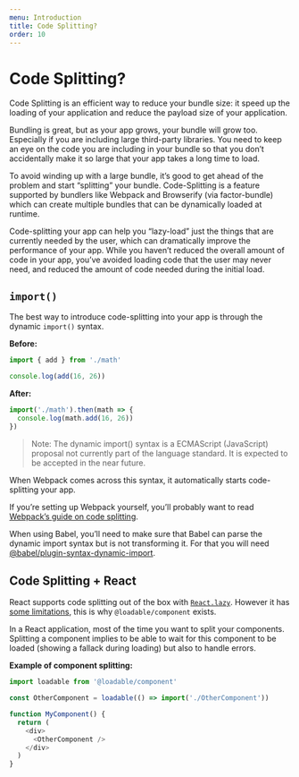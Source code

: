 ```yaml
---
menu: Introduction
title: Code Splitting?
order: 10
---
```


# Code Splitting?

Code Splitting is an efficient way to reduce your bundle size: it speed up the loading of your application and reduce the payload size of your application.

Bundling is great, but as your app grows, your bundle will grow too. Especially if you are including large third-party libraries. You need to keep an eye on the code you are including in your bundle so that you don’t accidentally make it so large that your app takes a long time to load.

To avoid winding up with a large bundle, it’s good to get ahead of the problem and start “splitting” your bundle. Code-Splitting is a feature supported by bundlers like Webpack and Browserify (via factor-bundle) which can create multiple bundles that can be dynamically loaded at runtime.

Code-splitting your app can help you “lazy-load” just the things that are currently needed by the user, which can dramatically improve the performance of your app. While you haven’t reduced the overall amount of code in your app, you’ve avoided loading code that the user may never need, and reduced the amount of code needed during the initial load.

## `import()`

The best way to introduce code-splitting into your app is through the dynamic `import()` syntax.

**Before:**

```js
import { add } from './math'

console.log(add(16, 26))
```

**After:**

```js
import('./math').then(math => {
  console.log(math.add(16, 26))
})
```

> Note:
> The dynamic import() syntax is a ECMAScript (JavaScript) proposal not currently part of the language standard. It is expected to be accepted in the near future.

When Webpack comes across this syntax, it automatically starts code-splitting your app.

If you’re setting up Webpack yourself, you’ll probably want to read [Webpack’s guide on code splitting](https://webpack.js.org/guides/code-splitting/).

When using Babel, you’ll need to make sure that Babel can parse the dynamic import syntax but is not transforming it. For that you will need [@babel/plugin-syntax-dynamic-import](https://www.npmjs.com/package/@babel/plugin-syntax-dynamic-import).

## Code Splitting + React

React supports code splitting out of the box with [`React.lazy`](https://reactjs.org/docs/code-splitting.html#reactlazy). However it has [some limitations](/docs/loadable-vs-react-lazy), this is why `@loadable/component` exists.

In a React application, most of the time you want to split your components. Splitting a component implies to be able to wait for this component to be loaded (showing a fallack during loading) but also to handle errors.

**Example of component splitting:**

```js
import loadable from '@loadable/component'

const OtherComponent = loadable(() => import('./OtherComponent'))

function MyComponent() {
  return (
    <div>
      <OtherComponent />
    </div>
  )
}
```
